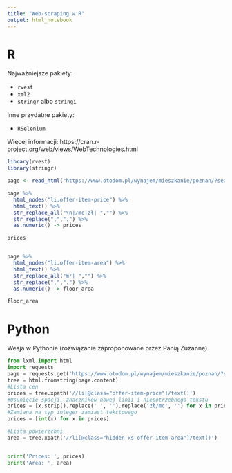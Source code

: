 ```yaml
---
title: "Web-scraping w R"
output: html_notebook
---
```



# R 


Najważniejsze pakiety:

+ `rvest`
+ `xml2`
+ `stringr` albo `stringi`

Inne przydatne pakiety:

+ `RSelenium`

Więcej informacji: https://cran.r-project.org/web/views/WebTechnologies.html


```r
library(rvest)
library(stringr)

page <- read_html("https://www.otodom.pl/wynajem/mieszkanie/poznan/?search%5Bdist%5D=0&search%5Bsubregion_id%5D=462&search%5Bcity_id%5D=1")

page %>%
  html_nodes("li.offer-item-price") %>%
  html_text() %>%
  str_replace_all("\n|/mc|zł| ","") %>%
  str_replace(",",".") %>%
  as.numeric() -> prices

prices


page %>%
  html_nodes("li.offer-item-area") %>%
  html_text() %>%
  str_replace_all("m²| ","") %>%
  str_replace(",",".") %>%
  as.numeric() -> floor_area

floor_area
```


# Python

Wesja w Pythonie (rozwiązanie zaproponowane przez Panią Zuzannę)

```python
from lxml import html
import requests
page = requests.get('https://www.otodom.pl/wynajem/mieszkanie/poznan/?search%5Bdist%5D=0&search%5Bsubregion_id%5D=462&search%5Bcity_id%5D=1')
tree = html.fromstring(page.content)
#Lista cen
prices = tree.xpath('//li[@class="offer-item-price"]/text()')
#Usunięcie spacji, znaczników nowej linii i niepotrzebnego tekstu
prices = [x.strip().replace(' ', '').replace('zł/mc', '') for x in prices]
#Zamiana na typ integer zamiast tekstowego
prices = [int(x) for x in prices]

#Lista powierzchni
area = tree.xpath('//li[@class="hidden-xs offer-item-area"]/text()')


print('Prices: ', prices)
print('Area: ', area)
```
